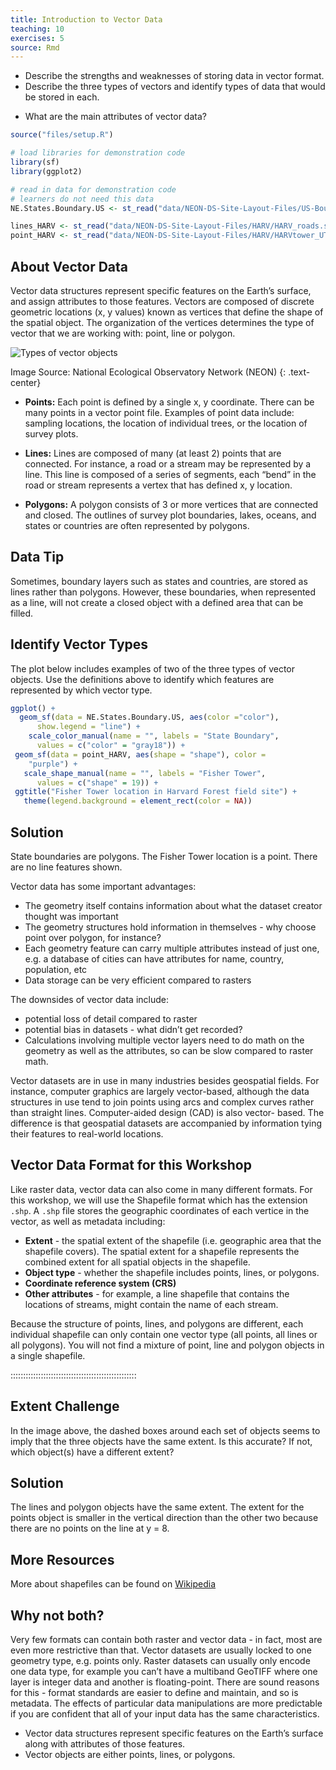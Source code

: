 ```yaml
---
title: Introduction to Vector Data
teaching: 10
exercises: 5
source: Rmd
---
```


::::::::::::::::::::::::::::::::::::::: objectives

- Describe the strengths and weaknesses of storing data in vector format.
- Describe the three types of vectors and identify types of data that would be stored in each.

::::::::::::::::::::::::::::::::::::::::::::::::::

:::::::::::::::::::::::::::::::::::::::: questions

- What are the main attributes of vector data?

::::::::::::::::::::::::::::::::::::::::::::::::::

```r
source("files/setup.R")
```

```r
# load libraries for demonstration code
library(sf)
library(ggplot2)

# read in data for demonstration code
# learners do not need this data
NE.States.Boundary.US <- st_read("data/NEON-DS-Site-Layout-Files/US-Boundary-Layers/Boundary-US-State-NEast.shp")

lines_HARV <- st_read("data/NEON-DS-Site-Layout-Files/HARV/HARV_roads.shp")
point_HARV <- st_read("data/NEON-DS-Site-Layout-Files/HARV/HARVtower_UTM18N.shp")
```

## About Vector Data

Vector data structures represent specific features on the Earth's surface, and
assign attributes to those features. Vectors are composed of discrete geometric
locations (x, y values) known as vertices that define the shape of the spatial
object. The organization of the vertices determines the type of vector that we
are working with: point, line or polygon.

![](fig/dc-spatial-vector/pnt_line_poly.png){alt='Types of vector objects'}

Image Source: National Ecological Observatory Network (NEON)
{: .text-center}

- **Points:** Each point is defined by a single x, y coordinate. There can be
  many points in a vector point file. Examples of point data include: sampling
  locations, the location of individual trees, or the location of survey plots.

- **Lines:** Lines are composed of many (at least 2) points that are connected.
  For instance, a road or a stream may be represented by a line. This line is
  composed of a series of segments, each "bend" in the road or stream represents a
  vertex that has defined x, y location.

- **Polygons:** A polygon consists of 3 or more vertices that are connected and
  closed. The outlines of survey plot boundaries, lakes, oceans, and states or
  countries are often represented by polygons.

:::::::::::::::::::::::::::::::::::::::::  callout

## Data Tip

Sometimes, boundary layers such as states and countries, are stored as lines
rather than polygons. However, these boundaries, when represented as a line,
will not create a closed object with a defined area that can be filled.


::::::::::::::::::::::::::::::::::::::::::::::::::

:::::::::::::::::::::::::::::::::::::::  challenge

## Identify Vector Types

The plot below includes examples of two of the three types of vector
objects. Use the definitions above to identify which features
are represented by which vector type.

```r
ggplot() +
  geom_sf(data = NE.States.Boundary.US, aes(color ="color"), 
      show.legend = "line") +
    scale_color_manual(name = "", labels = "State Boundary", 
      values = c("color" = "gray18")) +
 geom_sf(data = point_HARV, aes(shape = "shape"), color = 
    "purple") +
   scale_shape_manual(name = "", labels = "Fisher Tower", 
      values = c("shape" = 19)) +
 ggtitle("Fisher Tower location in Harvard Forest field site") + 
   theme(legend.background = element_rect(color = NA)) 
```

:::::::::::::::  solution

## Solution

State boundaries are polygons. The Fisher Tower location is
a point. There are no line features shown.



:::::::::::::::::::::::::

::::::::::::::::::::::::::::::::::::::::::::::::::

Vector data has some important advantages:

- The geometry itself contains information about what the dataset creator thought was important
- The geometry structures hold information in themselves - why choose point over polygon, for instance?
- Each geometry feature can carry multiple attributes instead of just one, e.g. a database of cities can have attributes for name, country, population, etc
- Data storage can be very efficient compared to rasters

The downsides of vector data include:

- potential loss of detail compared to raster
- potential bias in datasets - what didn't get recorded?
- Calculations involving multiple vector layers need to do math on the
  geometry as well as the attributes, so can be slow compared to raster math.

Vector datasets are in use in many industries besides geospatial fields. For
instance, computer graphics are largely vector-based, although the data
structures in use tend to join points using arcs and complex curves rather than
straight lines. Computer-aided design (CAD) is also vector- based. The
difference is that geospatial datasets are accompanied by information tying
their features to real-world locations.

## Vector Data Format for this Workshop

Like raster data, vector data can also come in many different formats. For this
workshop, we will use the Shapefile format which has the extension `.shp`. A
`.shp` file stores the geographic coordinates of each vertice in the vector, as
well as metadata including:

- **Extent** - the spatial extent of the shapefile (i.e. geographic area that
  the shapefile covers). The spatial extent for a shapefile represents the
  combined extent for all spatial objects in the shapefile.
- **Object type** - whether the shapefile includes points, lines, or polygons.
- **Coordinate reference system (CRS)**
- **Other attributes** - for example, a line shapefile that contains the
  locations of streams, might contain the name of each stream.

Because the structure of points, lines, and polygons are different, each
individual shapefile can only contain one vector type (all points, all lines
or all polygons). You will not find a mixture of point, line and polygon
objects in a single shapefile.


::::::::::::::::::::::::::::::::::::::::::::::::::

:::::::::::::::::::::::::::::::::::::::  challenge
## Extent Challenge

In the image above, the dashed boxes around each set of objects
seems to imply that the three objects have the same extent. Is this
accurate? If not, which object(s) have a different extent?

:::::::::::::::  solution

## Solution

The lines and polygon objects have the same extent. The extent for
the points object is smaller in the vertical direction than the
other two because there are no points on the line at y = 8.

:::::::::::::::::::::::::

::::::::::::::::::::::::::::::::::::::::::::::::::


:::::::::::::::::::::::::::::::::::::::::  callout

## More Resources

More about shapefiles can be found on
[Wikipedia](https://en.wikipedia.org/wiki/Shapefile)


::::::::::::::::::::::::::::::::::::::::::::::::::

:::::::::::::::::::::::::::::::::::::::::  callout

## Why not both?

Very few formats can contain both raster and vector data - in fact, most are
even more restrictive than that. Vector datasets are usually locked to one
geometry type, e.g. points only. Raster datasets can usually only encode one
data type, for example you can't have a multiband GeoTIFF where one layer is
integer data and another is floating-point. There are sound reasons for this -
format standards are easier to define and maintain, and so is metadata. The
effects of particular data manipulations are more predictable if you are
confident that all of your input data has the same characteristics.


::::::::::::::::::::::::::::::::::::::::::::::::::



:::::::::::::::::::::::::::::::::::::::: keypoints

- Vector data structures represent specific features on the Earth's surface along with attributes of those features.
- Vector objects are either points, lines, or polygons.

::::::::::::::::::::::::::::::::::::::::::::::::::


